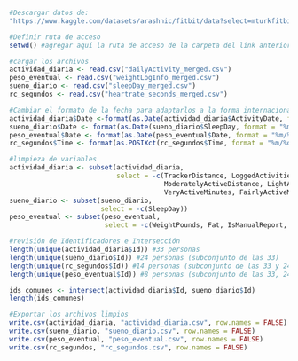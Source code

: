 ```r
#Descargar datos de:
"https://www.kaggle.com/datasets/arashnic/fitbit/data?select=mturkfitbit_export_4.12.16-5.12.16"

#Definir ruta de acceso
setwd() #agregar aquí la ruta de acceso de la carpeta del link anterior
```


```r
#cargar los archivos
actividad_diaria <- read.csv("dailyActivity_merged.csv")
peso_eventual <- read.csv("weightLogInfo_merged.csv")
sueno_diario <- read.csv("sleepDay_merged.csv")
rc_segundos <- read.csv("heartrate_seconds_merged.csv")
```

```r
#Cambiar el formato de la fecha para adaptarlos a la forma internacional que usan productos como Cassandra y ScyllaDB
actividad_diaria$Date <-format(as.Date(actividad_diaria$ActivityDate, format = "%m/%d/%Y"), "%Y-%m-%d")
sueno_diario$Date <- format(as.Date(sueno_diario$SleepDay, format = "%m/%d/%Y"), "%Y-%m-%d")
peso_eventual$Date <- format(as.Date(peso_eventual$Date, format = "%m/%d/%Y"), "%Y-%m-%d")
rc_segundos$Time <- format(as.POSIXct(rc_segundos$Time, format = "%m/%d/%Y %I:%M:%S %p"),"%Y-%m-%d %H:%M:%S")
```

```r
#limpieza de variables
actividad_diaria <- subset(actividad_diaria,
                           select = -c(TrackerDistance, LoggedActivitiesDistance, VeryActiveDistance,
                                       ModeratelyActiveDistance, LightActiveDistance, SedentaryActiveDistance,
                                       VeryActiveMinutes, FairlyActiveMinutes, LightlyActiveMinutes, ActivityDate))
sueno_diario <- subset(sueno_diario,
                       select = -c(SleepDay))
peso_eventual <- subset(peso_eventual,
                        select = -c(WeightPounds, Fat, IsManualReport, LogId))
```

```r
#revisión de Identificadores e Intersección
length(unique(actividad_diaria$Id)) #33 personas
length(unique(sueno_diario$Id)) #24 personas (subconjunto de las 33)
length(unique(rc_segundos$Id)) #14 personas (subconjunto de las 33 y 24)
length(unique(peso_eventual$Id)) #8 personas (subconjunto de las 33, 24 y 14)

ids_comunes <- intersect(actividad_diaria$Id, sueno_diario$Id)
length(ids_comunes)
```


```r
#Exportar los archivos limpios
write.csv(actividad_diaria, "actividad_diaria.csv", row.names = FALSE)
write.csv(sueno_diario, "sueno_diario.csv", row.names = FALSE)
write.csv(peso_eventual, "peso_eventual.csv", row.names = FALSE)
write.csv(rc_segundos, "rc_segundos.csv", row.names = FALSE)
```

